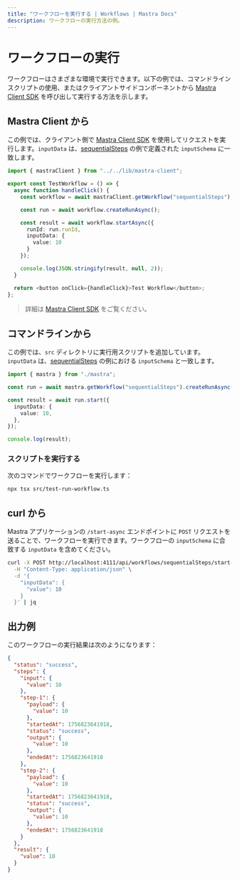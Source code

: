 ```yaml
---
title: "ワークフローを実行する | Workflows | Mastra Docs"
description: ワークフローの実行方法の例。
---
```




# ワークフローの実行

ワークフローはさまざまな環境で実行できます。以下の例では、コマンドラインスクリプトの使用、またはクライアントサイドコンポーネントから [Mastra Client SDK](../../docs/server-db/mastra-client.mdx) を呼び出して実行する方法を示します。



## Mastra Client から

この例では、クライアント側で [Mastra Client SDK](../../docs/server-db/mastra-client.mdx) を使用してリクエストを実行します。`inputData` は、[sequentialSteps](./sequential-steps.mdx) の例で定義された `inputSchema` に一致します。

```typescript filename="src/components/test-run-workflow.tsx"
import { mastraClient } from "../../lib/mastra-client";

export const TestWorkflow = () => {
  async function handleClick() {
    const workflow = await mastraClient.getWorkflow("sequentialSteps");

    const run = await workflow.createRunAsync();

    const result = await workflow.startAsync({
      runId: run.runId,
      inputData: {
        value: 10
      }
    });

    console.log(JSON.stringify(result, null, 2));
  }

  return <button onClick={handleClick}>Test Workflow</button>;
};
```

> 詳細は [Mastra Client SDK](../../docs/server-db/mastra-client.mdx) をご覧ください。



## コマンドラインから

この例では、`src` ディレクトリに実行用スクリプトを追加しています。`inputData` は、[sequentialSteps](./sequential-steps.mdx) の例における `inputSchema` と一致します。

```typescript filename="src/test-run-workflow.ts" showLineNumbers copy
import { mastra } from "./mastra";

const run = await mastra.getWorkflow("sequentialSteps").createRunAsync();

const result = await run.start({
  inputData: {
    value: 10,
  },
});

console.log(result);
```

### スクリプトを実行する

次のコマンドでワークフローを実行します：

```bash
npx tsx src/test-run-workflow.ts
```



## curl から

Mastra アプリケーションの `/start-async` エンドポイントに `POST` リクエストを送ることで、ワークフローを実行できます。ワークフローの `inputSchema` に合致する `inputData` を含めてください。

```bash
curl -X POST http://localhost:4111/api/workflows/sequentialSteps/start-async \
  -H "Content-Type: application/json" \
  -d '{
    "inputData": {
      "value": 10
    }
  }' | jq
```



## 出力例

このワークフローの実行結果は次のようになります：

```json
{
  "status": "success",
  "steps": {
    "input": {
      "value": 10
    },
    "step-1": {
      "payload": {
        "value": 10
      },
      "startedAt": 1756823641918,
      "status": "success",
      "output": {
        "value": 10
      },
      "endedAt": 1756823641918
    },
    "step-2": {
      "payload": {
        "value": 10
      },
      "startedAt": 1756823641918,
      "status": "success",
      "output": {
        "value": 10
      },
      "endedAt": 1756823641918
    }
  },
  "result": {
    "value": 10
  }
}
```
